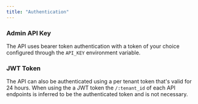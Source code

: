 ```yaml
---
title: "Authentication"
---
```


### Admin API Key

The API uses bearer token authentication with a token of your choice configured through the `API_KEY` environment variable.

### JWT Token

The API can also be authenticated using a per tenant token that's valid for 24 hours. When using the a JWT token the `/:tenant_id` of each API endpoints is inferred to be the authenticated token and is not necessary.
